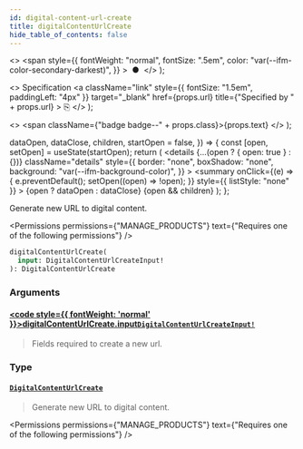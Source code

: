 ```yaml
---
id: digital-content-url-create
title: digitalContentUrlCreate
hide_table_of_contents: false
---
```


  <>
    <span
      style={{
        fontWeight: "normal",
        fontSize: ".5em",
        color: "var(--ifm-color-secondary-darkest)",
      }}
    >
      &nbsp;●&nbsp;
    </span>
  </>
);

  <>
    Specification
    <a
      className="link"
      style={{ fontSize: "1.5em", paddingLeft: "4px" }}
      target="\_blank"
      href={props.url}
      title={"Specified by " + props.url}
    >
      ⎘
    </a>
  </>
);

  <>
    <span className={"badge badge--" + props.class}>{props.text}</span>
  </>
);


  dataOpen,
  dataClose,
  children,
  startOpen = false,
}) => {
  const [open, setOpen] = useState(startOpen);
  return (
    <details
      {...(open ? { open: true } : {})}
      className="details"
      style={{
        border: "none",
        boxShadow: "none",
        background: "var(--ifm-background-color)",
      }}
    >
      <summary
        onClick={(e) => {
          e.preventDefault();
          setOpen((open) => !open);
        }}
        style={{ listStyle: "none" }}
      >
        {open ? dataOpen : dataClose}
      </summary>
      {open && children}
    </details>
  );
};

Generate new URL to digital content.

<Permissions
  permissions={"MANAGE_PRODUCTS"}
  text={"Requires one of the following permissions"}
/>

```graphql
digitalContentUrlCreate(
  input: DigitalContentUrlCreateInput!
): DigitalContentUrlCreate
```

### Arguments

#### [<code style={{ fontWeight: 'normal' }}>digitalContentUrlCreate.<b>input</b></code>](#)<Bullet />[`DigitalContentUrlCreateInput!`](../../../api-reference/products/inputs/digital-content-url-create-input) <Badge class="secondary" text="non-null"/> <Badge class="secondary" text="input"/>

> Fields required to create a new url.

### Type

#### [`DigitalContentUrlCreate`](../../../api-reference/miscellaneous/objects/digital-content-url-create) <Badge class="secondary" text="object"/>

> Generate new URL to digital content.

<Permissions
  permissions={"MANAGE_PRODUCTS"}
  text={"Requires one of the following permissions"}
/>

